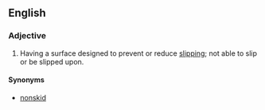 ==English==

===Adjective===
{{en-adj}}
# Having a surface designed to prevent or reduce [[slip]]ping; not able to slip or be slipped upon.

====Synonyms====
* [[nonskid]]